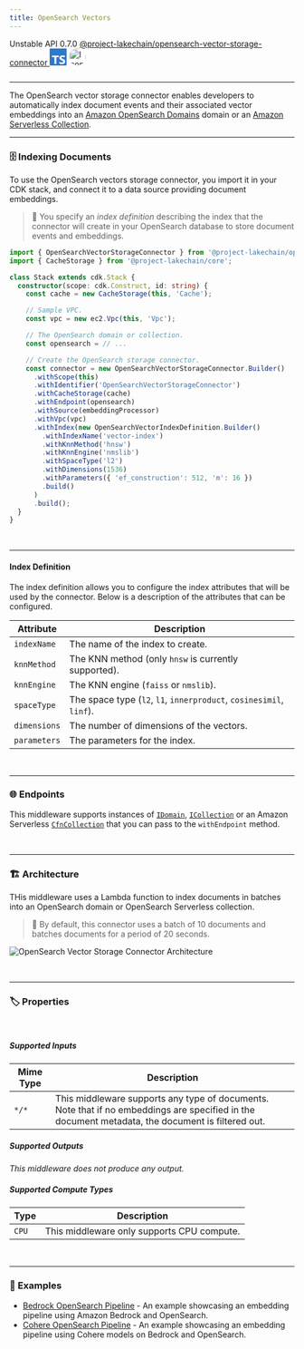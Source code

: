 ```yaml
---
title: OpenSearch Vectors
---
```



<span title="Label: Pro" data-view-component="true" class="Label Label--api text-uppercase">
  Unstable API
</span>
<span title="Label: Pro" data-view-component="true" class="Label Label--version text-uppercase">
  0.7.0
</span>
<span title="Label: Pro" data-view-component="true" class="Label Label--package">
  <a target="_blank" href="https://www.npmjs.com/package/@project-lakechain/opensearch-vector-storage-connector">
    @project-lakechain/opensearch-vector-storage-connector
  </a>
</span>
<span class="language-icon">
  <svg role="img" viewBox="0 0 24 24" width="30" xmlns="http://www.w3.org/2000/svg" style="fill: #3178C6;"><title>TypeScript</title><path d="M1.125 0C.502 0 0 .502 0 1.125v21.75C0 23.498.502 24 1.125 24h21.75c.623 0 1.125-.502 1.125-1.125V1.125C24 .502 23.498 0 22.875 0zm17.363 9.75c.612 0 1.154.037 1.627.111a6.38 6.38 0 0 1 1.306.34v2.458a3.95 3.95 0 0 0-.643-.361 5.093 5.093 0 0 0-.717-.26 5.453 5.453 0 0 0-1.426-.2c-.3 0-.573.028-.819.086a2.1 2.1 0 0 0-.623.242c-.17.104-.3.229-.393.374a.888.888 0 0 0-.14.49c0 .196.053.373.156.529.104.156.252.304.443.444s.423.276.696.41c.273.135.582.274.926.416.47.197.892.407 1.266.628.374.222.695.473.963.753.268.279.472.598.614.957.142.359.214.776.214 1.253 0 .657-.125 1.21-.373 1.656a3.033 3.033 0 0 1-1.012 1.085 4.38 4.38 0 0 1-1.487.596c-.566.12-1.163.18-1.79.18a9.916 9.916 0 0 1-1.84-.164 5.544 5.544 0 0 1-1.512-.493v-2.63a5.033 5.033 0 0 0 3.237 1.2c.333 0 .624-.03.872-.09.249-.06.456-.144.623-.25.166-.108.29-.234.373-.38a1.023 1.023 0 0 0-.074-1.089 2.12 2.12 0 0 0-.537-.5 5.597 5.597 0 0 0-.807-.444 27.72 27.72 0 0 0-1.007-.436c-.918-.383-1.602-.852-2.053-1.405-.45-.553-.676-1.222-.676-2.005 0-.614.123-1.141.369-1.582.246-.441.58-.804 1.004-1.089a4.494 4.494 0 0 1 1.47-.629 7.536 7.536 0 0 1 1.77-.201zm-15.113.188h9.563v2.166H9.506v9.646H6.789v-9.646H3.375z"/></svg>
</span>
<span class="language-icon" style="margin-right: 10px">
  <a target="_blank" href="https://opensearch.org/">
    <Image width="30" src={icon} alt="Icon" style="border-radius: 50%" />
  </a>
</span>
<div style="margin-top: 26px"></div>

---

The OpenSearch vector storage connector enables developers to automatically index document events and their associated vector embeddings into an [Amazon OpenSearch Domains](https://docs.aws.amazon.com/opensearch-service/latest/developerguide/createupdatedomains.html) domain or an [Amazon Serverless Collection](https://docs.aws.amazon.com/opensearch-service/latest/developerguide/serverless.html).

---

### 🗄️ Indexing Documents

To use the OpenSearch vectors storage connector, you import it in your CDK stack, and connect it to a data source providing document embeddings.

> 💁 You specify an *index definition* describing the index that the connector will create in your OpenSearch database to store document events and embeddings.

```typescript
import { OpenSearchVectorStorageConnector } from '@project-lakechain/opensearch-vector-storage-connector';
import { CacheStorage } from '@project-lakechain/core';

class Stack extends cdk.Stack {
  constructor(scope: cdk.Construct, id: string) {
    const cache = new CacheStorage(this, 'Cache');

    // Sample VPC.
    const vpc = new ec2.Vpc(this, 'Vpc');

    // The OpenSearch domain or collection.
    const opensearch = // ...

    // Create the OpenSearch storage connector.
    const connector = new OpenSearchVectorStorageConnector.Builder()
      .withScope(this)
      .withIdentifier('OpenSearchVectorStorageConnector')
      .withCacheStorage(cache)
      .withEndpoint(opensearch)
      .withSource(embeddingProcessor)
      .withVpc(vpc)
      .withIndex(new OpenSearchVectorIndexDefinition.Builder()
        .withIndexName('vector-index')
        .withKnnMethod('hnsw')
        .withKnnEngine('nmslib')
        .withSpaceType('l2')
        .withDimensions(1536)
        .withParameters({ 'ef_construction': 512, 'm': 16 })
        .build()
      )
      .build();
  }
}
```

<br />

---

#### Index Definition

The index definition allows you to configure the index attributes that will be used by the connector. Below is a description of the attributes that can be configured.

| Attribute | Description |
| --------- | ----------- |
| `indexName` | The name of the index to create. |
| `knnMethod` | The KNN method (only `hnsw` is currently supported). |
| `knnEngine` | The KNN engine (`faiss` or `nmslib`). |
| `spaceType` | The space type (`l2`, `l1`, `innerproduct`, `cosinesimil`, `linf`). |
| `dimensions` | The number of dimensions of the vectors. |
| `parameters` | The parameters for the index. |

<br />

---

### 🌐 Endpoints

This middleware supports instances of [`IDomain`](https://docs.aws.amazon.com/cdk/api/v2/docs/aws-cdk-lib.aws_elasticsearch.IDomain.html), [`ICollection`](https://github.com/awslabs/project-lakechain/tree/main/packages/constructs/opensearch-collection) or an Amazon Serverless [`CfnCollection`](https://docs.aws.amazon.com/cdk/api/v2/docs/aws-cdk-lib.aws_opensearchserverless.CfnCollection.html) that you can pass to the `withEndpoint` method.

<br />

---

### 🏗️ Architecture

THis middleware uses a Lambda function to index documents in batches into an OpenSearch domain or OpenSearch Serverless collection.

> 💁 By default, this connector uses a batch of 10 documents and batches documents for a period of 20 seconds.

![OpenSearch Vector Storage Connector Architecture](../../../assets/opensearch-vector-storage-connector-architecture.png)

<br />

---

### 🏷️ Properties

<br />

##### Supported Inputs

|  Mime Type  | Description |
| ----------- | ----------- |
| `*/*` | This middleware supports any type of documents. Note that if no embeddings are specified in the document metadata, the document is filtered out. |

##### Supported Outputs

*This middleware does not produce any output.*

##### Supported Compute Types

| Type  | Description |
| ----- | ----------- |
| `CPU` | This middleware only supports CPU compute. |

<br />

---

### 📖 Examples

- [Bedrock OpenSearch Pipeline](https://github.com/awslabs/project-lakechain/tree/main/examples/simple-pipelines/embedding-pipelines/bedrock-opensearch-pipeline) - An example showcasing an embedding pipeline using Amazon Bedrock and OpenSearch.
- [Cohere OpenSearch Pipeline](https://github.com/awslabs/project-lakechain/tree/main/examples/simple-pipelines/embedding-pipelines/cohere-opensearch-pipeline) - An example showcasing an embedding pipeline using Cohere models on Bedrock and OpenSearch.
